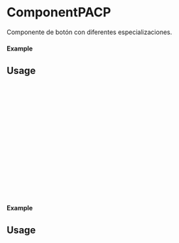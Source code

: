 
<Meta of={ComponentPACP} title="ComponentPACP" />

# ComponentPACP

Componente de botón con diferentes especializaciones.

#### Example

<Canvas of={ComponentPACP.Primary} />

## Usage

```ts
import { ComponentPACP } from 'milibreria';

function Example() {
  return (
    <ComponentPACP
      text: "Lorem ipsum, dolor sit amet consectetur adipisicing elit. Sapiente, nam.",
    txtcolor: 'black',
    bgcolor: 'white',
    height: '300px', 
    width: '800px', 
    icon:'favorite',
    iconColor:'blue',
    />
  );
}

export default Example;
``` 

#### Example

<Canvas of={ComponentPACP.Secondary} />

## Usage

```ts
import {ComponentPACP} from 'milibreria';

function Example() {
  return (
    <ComponentPACP
     text: "Lorem ipsum, dolor sit amet consectetur adipisicing elit. Sapiente, nam.",
    txtcolor: 'black',
    bgcolor: 'pink',
    height: '400px', 
    width: '800px',
    icon:'favorite',
    iconColor:'blue',
    />
  );
}
export default Example;